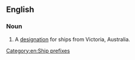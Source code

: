 ==English==
{{wikipedia|Her Majesty's Ship}}

===Noun===
{{head|en|noun}}
# {{lb|en|obsolete}} {{init of|en||Her Majesty's Victorian Ship}} A [[designation]] for ships from Victoria, Australia.

[[Category:en:Ship prefixes]]